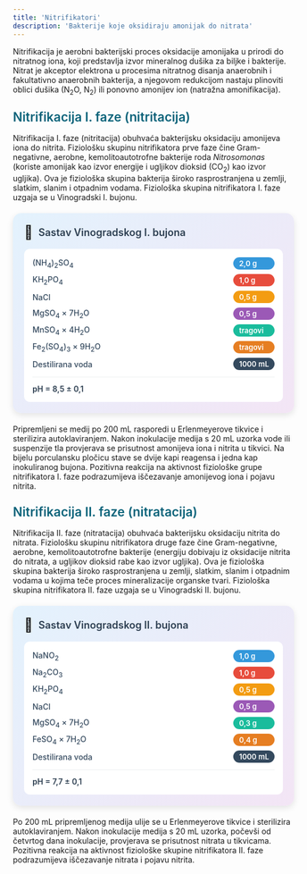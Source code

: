 ```yaml
---
title: 'Nitrifikatori'
description: 'Bakterije koje oksidiraju amonijak do nitrata'
---
```



Nitrifikacija je aerobni bakterijski proces oksidacije amonijaka u prirodi do nitratnog iona, koji predstavlja izvor mineralnog dušika za biljke i bakterije. Nitrat je akceptor elektrona u procesima nitratnog disanja anaerobnih i fakultativno anaerobnih bakterija, a njegovom redukcijom nastaju plinoviti oblici dušika (N<sub>2</sub>O, N<sub>2</sub>) ili ponovno amonijev ion (natražna amonifikacija).

<h3 style="color: #096279; font-size: 1.4rem; font-weight: 600; margin: 1.5rem 0 1rem 0;">Nitrifikacija I. faze (nitritacija)</h3>

Nitrifikacija I. faze (nitritacija) obuhvaća bakterijsku oksidaciju amonijeva iona do nitrita. Fiziološku skupinu nitrifikatora prve faze čine Gram-negativne, aerobne, kemolitoautotrofne bakterije roda *Nitrosomonas* (koriste amonijak kao izvor energije i ugljikov dioksid (CO<sub>2</sub>) kao izvor ugljika). Ova je fiziološka skupina bakterija široko rasprostranjena u zemlji, slatkim, slanim i otpadnim vodama. Fiziološka skupina nitrifikatora I. faze uzgaja se u Vinogradski I. bujonu.

<div style="max-width: 520px; background: linear-gradient(135deg, #e3f2fd 0%, #f3e5f5 100%); border-radius: 15px; padding: 20px; box-shadow: 0 4px 12px rgba(0,0,0,0.1); margin: 20px auto;">
  <div style="display: flex; align-items: center; margin-bottom: 15px;">
    <span style="font-size: 24px; margin-right: 10px;">🧪</span>
    <h3 style="margin: 0; color: #2c3e50; font-weight: 600; font-size: 18px;">Sastav Vinogradskog I. bujona</h3>
  </div>
  <div style="background: white; border-radius: 10px; padding: 15px;">
    <div style="display: grid; grid-template-columns: minmax(0, 1fr) auto; gap: 8px 15px; align-items: center;">
      <span style="font-weight: 500; color: #34495e; font-size: 14px;">(NH<sub>4</sub>)<sub>2</sub>SO<sub>4</sub></span>
      <span style="background: #3498db; color: white; padding: 3px 10px; border-radius: 15px; font-size: 13px; font-weight: 600;">2,0 g</span>
      <span style="font-weight: 500; color: #34495e; font-size: 14px;">KH<sub>2</sub>PO<sub>4</sub></span>
      <span style="background: #e74c3c; color: white; padding: 3px 10px; border-radius: 15px; font-size: 13px; font-weight: 600;">1,0 g</span>
      <span style="font-weight: 500; color: #34495e; font-size: 14px;">NaCl</span>
      <span style="background: #f39c12; color: white; padding: 3px 10px; border-radius: 15px; font-size: 13px; font-weight: 600;">0,5 g</span>
      <span style="font-weight: 500; color: #34495e; font-size: 14px;">MgSO<sub>4</sub> × 7H<sub>2</sub>O</span>
      <span style="background: #9b59b6; color: white; padding: 3px 10px; border-radius: 15px; font-size: 13px; font-weight: 600;">0,5 g</span>
      <span style="font-weight: 500; color: #34495e; font-size: 14px;">MnSO<sub>4</sub> × 4H<sub>2</sub>O</span>
      <span style="background: #1abc9c; color: white; padding: 3px 10px; border-radius: 15px; font-size: 13px; font-weight: 600;">tragovi</span>
      <span style="font-weight: 500; color: #34495e; font-size: 14px;">Fe<sub>2</sub>(SO<sub>4</sub>)<sub>3</sub> × 9H<sub>2</sub>O</span>
      <span style="background: #e67e22; color: white; padding: 3px 10px; border-radius: 15px; font-size: 13px; font-weight: 600;">tragovi</span>
      <span style="font-weight: 500; color: #34495e; font-size: 14px;">Destilirana voda</span>
      <span style="background: #34495e; color: white; padding: 3px 10px; border-radius: 15px; font-size: 13px; font-weight: 600;">1000 mL</span>
    </div>
    <div style="margin-top: 12px; padding-top: 12px; border-top: 1px solid #ecf0f1;">
      <span style="font-weight: 600; color: #2c3e50; font-size: 14px;">pH = 8,5 ± 0,1</span>
    </div>
  </div>
</div>

Pripremljeni se medij po 200 mL rasporedi u Erlenmeyerove tikvice i sterilizira autoklaviranjem. Nakon inokulacije medija s 20 mL uzorka vode ili suspenzije tla provjerava se prisutnost amonijeva iona i nitrita u tikvici. Na bijelu porculansku pločicu stave se dvije kapi reagensa i jedna kap inokuliranog bujona. Pozitivna reakcija na aktivnost fiziološke grupe nitrifikatora I. faze podrazumijeva iščezavanje amonijevog iona i pojavu nitrita.

<h3 style="color: #096279; font-size: 1.4rem; font-weight: 600; margin: 1.5rem 0 1rem 0;">Nitrifikacija II. faze (nitratacija)</h3>

Nitrifikacija II. faze (nitratacija) obuhvaća bakterijsku oksidaciju nitrita do nitrata. Fiziološku skupinu nitrifikatora druge faze čine Gram-negativne, aerobne, kemolitoautotrofne bakterije (energiju dobivaju iz oksidacije nitrita do nitrata, a ugljikov dioksid rabe kao izvor ugljika). Ova je fiziološka skupina bakterija široko rasprostranjena u zemlji, slatkim, slanim i otpadnim vodama u kojima teče proces mineralizacije organske tvari. Fiziološka skupina nitrifikatora II. faze uzgaja se u Vinogradski II. bujonu.

<div style="max-width: 520px; background: linear-gradient(135deg, #e3f2fd 0%, #f3e5f5 100%); border-radius: 15px; padding: 20px; box-shadow: 0 4px 12px rgba(0,0,0,0.1); margin: 20px auto;">
  <div style="display: flex; align-items: center; margin-bottom: 15px;">
    <span style="font-size: 24px; margin-right: 10px;">🧪</span>
    <h3 style="margin: 0; color: #2c3e50; font-weight: 600; font-size: 18px;">Sastav Vinogradskog II. bujona</h3>
  </div>
  <div style="background: white; border-radius: 10px; padding: 15px;">
    <div style="display: grid; grid-template-columns: minmax(0, 1fr) auto; gap: 8px 15px; align-items: center;">
      <span style="font-weight: 500; color: #34495e; font-size: 14px;">NaNO<sub>2</sub></span>
      <span style="background: #3498db; color: white; padding: 3px 10px; border-radius: 15px; font-size: 13px; font-weight: 600;">1,0 g</span>
      <span style="font-weight: 500; color: #34495e; font-size: 14px;">Na<sub>2</sub>CO<sub>3</sub></span>
      <span style="background: #e74c3c; color: white; padding: 3px 10px; border-radius: 15px; font-size: 13px; font-weight: 600;">1,0 g</span>
      <span style="font-weight: 500; color: #34495e; font-size: 14px;">KH<sub>2</sub>PO<sub>4</sub></span>
      <span style="background: #f39c12; color: white; padding: 3px 10px; border-radius: 15px; font-size: 13px; font-weight: 600;">0,5 g</span>
      <span style="font-weight: 500; color: #34495e; font-size: 14px;">NaCl</span>
      <span style="background: #9b59b6; color: white; padding: 3px 10px; border-radius: 15px; font-size: 13px; font-weight: 600;">0,5 g</span>
      <span style="font-weight: 500; color: #34495e; font-size: 14px;">MgSO<sub>4</sub> × 7H<sub>2</sub>O</span>
      <span style="background: #1abc9c; color: white; padding: 3px 10px; border-radius: 15px; font-size: 13px; font-weight: 600;">0,3 g</span>
      <span style="font-weight: 500; color: #34495e; font-size: 14px;">FeSO<sub>4</sub> × 7H<sub>2</sub>O</span>
      <span style="background: #e67e22; color: white; padding: 3px 10px; border-radius: 15px; font-size: 13px; font-weight: 600;">0,4 g</span>
      <span style="font-weight: 500; color: #34495e; font-size: 14px;">Destilirana voda</span>
      <span style="background: #34495e; color: white; padding: 3px 10px; border-radius: 15px; font-size: 13px; font-weight: 600;">1000 mL</span>
    </div>
    <div style="margin-top: 12px; padding-top: 12px; border-top: 1px solid #ecf0f1;">
      <span style="font-weight: 600; color: #2c3e50; font-size: 14px;">pH = 7,7 ± 0,1</span>
    </div>
  </div>
</div>

Po 200 mL pripremljenog medija ulije se u Erlenmeyerove tikvice i sterilizira autoklaviranjem. Nakon inokulacije medija s 20 mL uzorka, počevši od četvrtog dana inokulacije, provjerava se prisutnost nitrata u tikvicama. Pozitivna reakcija na aktivnost fiziološke skupine nitrifikatora II. faze podrazumijeva iščezavanje nitrata i pojavu nitrita.
